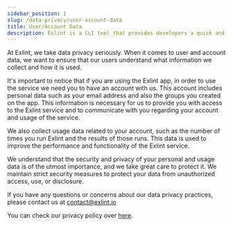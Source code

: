 ```yaml
---
sidebar_position: 1
slug: /data-privacy/user-account-data
title: User/Account Data
description: Exlint is a CLI tool that provides developers a quick and efficient application of multiple coding rule policies in multiple projects
---
```



At Exlint, we take data privacy seriously.
When it comes to user and account data, we want to ensure that our users understand what information we collect and how it is used.

It's important to notice that if you are using the Exlint app, in order to use the service we need you to have an account with us.
This account includes personal data such as your email address and also the groups you created on the app.
This information is necessary for us to provide you with access to the Exlint service and to communicate with you regarding your account and usage of the service.

We also collect usage data related to your account, such as the number of times you run Exlint and the results of those runs.
This data is used to improve the performance and functionality of the Exlint service.

We understand that the security and privacy of your personal and usage data is of the utmost importance, and we take great care to protect it.
We maintain strict security measures to protect your data from unauthorized access, use, or disclosure.

If you have any questions or concerns about our data privacy practices, please contact us at contact@exlint.io

You can check our privacy policy over [here](https://github.com/Exlint/usage-policies/blob/main/privacy-policy.mdx).
